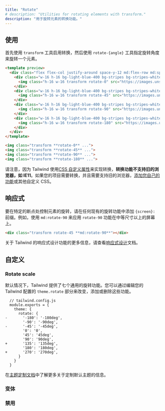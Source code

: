 ```yaml
---
title: "Rotate"
# description: "Utilities for rotating elements with transform."
description: "用于旋转元素的转换功能。"
---
```




<!-- ## Usage -->
## 使用

<!-- Rotate an element by first enabling transforms with the `transform` utility, then specifying the rotation angle using the `rotate-{angle}` utilities. -->
首先使用 `transform` 工具启用转换，然后使用 `rotate-{angle}` 工具指定旋转角度来旋转一个元素。

```html lightBlue
<template preview>
  <div class="flex flex-col justify-around space-y-12 md:flex-row md:space-y-0 md:space-x-12">
    <div class="w-16 h-16 bg-light-blue-400 bg-stripes bg-stripes-white">
      <img class="h-16 w-16 transform rotate-0" src="https://images.unsplash.com/photo-1472099645785-5658abf4ff4e?ixlib=rb-1.2.1&ixid=eyJhcHBfaWQiOjEyMDd9&auto=format&fit=facearea&facepad=2&w=256&h=256&q=80">
    </div>
    <div class="w-16 h-16 bg-light-blue-400 bg-stripes bg-stripes-white">
      <img class="h-16 w-16 transform rotate-45" src="https://images.unsplash.com/photo-1472099645785-5658abf4ff4e?ixlib=rb-1.2.1&ixid=eyJhcHBfaWQiOjEyMDd9&auto=format&fit=facearea&facepad=2&w=256&h=256&q=80">
    </div>
    <div class="w-16 h-16 bg-light-blue-400 bg-stripes bg-stripes-white">
      <img class="h-16 w-16 transform rotate-90" src="https://images.unsplash.com/photo-1472099645785-5658abf4ff4e?ixlib=rb-1.2.1&ixid=eyJhcHBfaWQiOjEyMDd9&auto=format&fit=facearea&facepad=2&w=256&h=256&q=80">
    </div>
    <div class="w-16 h-16 bg-light-blue-400 bg-stripes bg-stripes-white">
      <img class="h-16 w-16 transform rotate-180" src="https://images.unsplash.com/photo-1472099645785-5658abf4ff4e?ixlib=rb-1.2.1&ixid=eyJhcHBfaWQiOjEyMDd9&auto=format&fit=facearea&facepad=2&w=256&h=256&q=80">
    </div>
  </div>
</template>

<img class="transform **rotate-0** ...">
<img class="transform **rotate-45** ...">
<img class="transform **rotate-90** ...">
<img class="transform **rotate-180** ...">
```

<!-- Note that because Tailwind implements transforms using [CSS custom properties](https://developer.mozilla.org/en-US/docs/Web/CSS/Using_CSS_custom_properties), **the transform utilities are not supported in older browsers like IE11**. If you need transforms for your project and need to support older browsers, [add your own utilities](/docs/adding-new-utilities) or other custom CSS. -->
请注意，因为 Tailwind 使用[CSS 自定义属性](https://developer.mozilla.org/en-US/docs/Web/CSS/Using_CSS_custom_properties)来实现转换，**转换功能不支持旧的浏览器，如 IE11**。如果您的项目需要转换，并且需要支持旧的浏览器，[添加您自己的功能](/docs/adding-new-utilities)或其他自定义 CSS。

<!-- ## Responsive -->
## 响应式

<!-- To control the rotation of an element at a specific breakpoint, add a `{screen}:` prefix to any existing rotate utility. For example, use `md:rotate-90` to apply the `rotate-90` utility at only medium screen sizes and above. -->
要在特定的断点处控制元素的旋转，请在任何现有的旋转功能中添加 `{screen}:` 前缀。例如，使用 `md:rotate-90` 来应用 `rotate-90` 功能在中等尺寸以上的屏幕上。

```html
<div class="transform rotate-45 **md:rotate-90**"></div>
```

<!-- For more information about Tailwind's responsive design features, check out the [Responsive Design](/docs/responsive-design) documentation. -->
关于 Tailwind 的响应式设计功能的更多信息，请查看[响应式设计](/docs/responsive-design)文档。

<!-- ## Customizing -->
## 自定义

### Rotate scale

<!-- By default Tailwind provides seven general purpose rotate utilities. You change, add, or remove these by editing the `theme.rotate` section of your Tailwind config. -->
默认情况下，Tailwind 提供了七个通用的旋转功能。您可以通过编辑您的 Tailwind 配置的 `theme.rotate` 部分来改变，添加或删除这些功能。

```diff-js
  // tailwind.config.js
  module.exports = {
    theme: {
      rotate: {
-       '-180': '-180deg',
        '-90': '-90deg',
-       '-45': '-45deg',
        '0': '0',
        '45': '45deg',
        '90': '90deg',
+       '135': '135deg',
        '180': '180deg',
+       '270': '270deg',
      }
    }
  }
```

<!-- Learn more about customizing the default theme in the [theme customization documentation](/docs/theme#customizing-the-default-theme). -->
在[主题定制文档](/docs/theme#-5)中了解更多关于定制默认主题的信息。

<!-- ### Variants -->
### 变体

<Variants plugin="rotate" />

<!-- ### Disabling -->
### 禁用

<Disabling plugin="rotate" />
